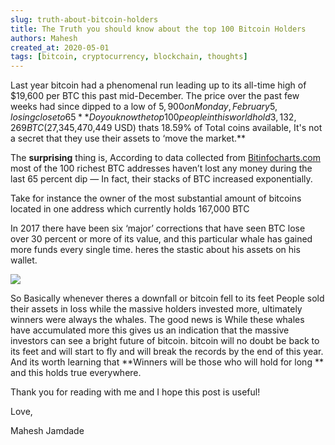 ```yaml
---
slug: truth-about-bitcoin-holders
title: The Truth you should know about the top 100 Bitcoin Holders
authors: Mahesh
created_at: 2020-05-01
tags: [bitcoin, cryptocurrency, blockchain, thoughts]
---
```


<!-- truncate -->

Last year bitcoin had a phenomenal run leading up to its all-time high of $19,600 per BTC this past mid-December. The price over the past few weeks had since dipped to a low of $5,900 on Monday, February 5, losing close to 65% of its value in a short period. By the way the ‘richest bitcoin holders’ have gained thousands more BTC taking full advantage of these significant price variances.
**Do you know  the top 100 people in this world hold 3,132,269 BTC ($27,345,470,449 USD) thats 18.59% of Total coins available, It's not a secret that they use their assets to ‘move the market.**

The **surprising** thing is, According to data collected from [Bitinfocharts.com](https://Bitinfocharts.com) most of the 100 richest BTC addresses haven’t lost any money during the last 65 percent dip — In fact, their stacks of BTC increased exponentially.

Take for instance the owner of the most substantial amount of bitcoins located in one address which currently holds 167,000 BTC

In 2017 there have been six ‘major’ corrections that have seen BTC lose over 30 percent or more of its value, and this particular whale has gained more funds every single time. heres the stastic about his assets on his wallet.

![](https://steemitimages.com/DQmTUiVKsVG913tERsnXskbMZFZ5UHkBjWrEuEtinj7P28a/image.png)

 So Basically whenever theres a downfall or bitcoin fell to its feet People sold their assets in loss while the massive holders invested more, ultimately winners were always the whales. The good news is While these whales have accumulated more this gives us an indication that the massive investors can see a bright future of bitcoin. bitcoin will no doubt be back to its feet and will start to fly and will break the records by the end of this year. And its worth learning that **Winners will be those who will hold for long ** and this holds true everywhere.

Thank you for reading with me and I hope this post is useful!


Love,

Mahesh Jamdade